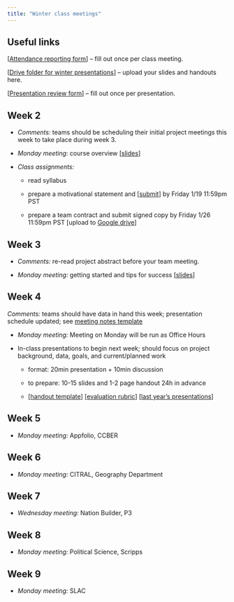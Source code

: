 ```yaml
---
title: "Winter class meetings"
---
```




## Useful links

\[[Attendance reporting form](https://forms.gle/ZATEuvYo9SL7xorB9)\] -- fill out once per class meeting.

\[[Drive folder for winter presentations](https://drive.google.com/drive/folders/1xTPjyWxbpocfB7D1fAKRufoQMER-yGRp?usp=drive_link)\] -- upload your slides and handouts here.

\[[Presentation review form](https://forms.gle/Wi3dy8o6JqtXqkrK8)\] -- fill out once per presentation.

## Week 2

-   *Comments:* teams should be scheduling their initial project meetings this week to take place during week 3.

-   *Monday meeting*: course overview \[[slides](slides/week1-intro.qmd)\]

-   *Class assignments:*

    -   read syllabus

    -   prepare a motivational statement and \[[submit](https://forms.gle/jBEY9jY7DiPaRCau5)\] by Friday 1/19 11:59pm PST

    -   prepare a team contract and submit signed copy by Friday 1/26 11:59pm PST \[upload to [Google drive](https://drive.google.com/drive/folders/18BkjRAE1Lpi2GWq5CmJWn3RaY9ZgWJ4v?usp=drive_link)\]

## Week 3


-   *Comments:* re-read project abstract before your team meeting.

-   *Monday meeting:* getting started and tips for success \[[slides](https://docs.google.com/presentation/d/1xAnI-zn-JYmTb5kPhq22oDuKcT4buvBbRFtpsyN2l_o/edit?usp=sharing)\]

## Week 4

*Comments:* teams should have data in hand this week; presentation schedule updated; see [meeting notes template](https://docs.google.com/document/d/11UeFtk0THbnZDHakAzzOrZk44Tzc2wJeK5Kh70MM6vc/edit?usp=drive_link)

-   *Monday meeting:* Meeting on Monday will be run as Office Hours

-   In-class presentations to begin next week; should focus on project background, data, goals, and current/planned work

    -   format: 20min presentation + 10min discussion

    -   to prepare: 10-15 slides and 1-2 page handout 24h in advance

    -   \[[handout template](https://docs.google.com/document/d/1lBQRokPd1LWcaJwp_IMOkbNJX_YFYruHhm-fgbXyPjY/edit?usp=drive_link)\] \[[evaluation rubric](https://docs.google.com/document/d/1ojWXDZaX01TWhmRH6jj3ErtZefD44nZLOs1srr8LJ70/edit?usp=drive_link)\] \[[last year's presentations](https://drive.google.com/drive/folders/1yeuKF0rFvqbR_XvfSSN1KEdC2dgfnbeE?usp=drive_link)\]


## Week 5



-   *Monday meeting:* Appfolio, CCBER 

## Week 6


-   *Monday meeting:* CITRAL, Geography Department  

## Week 7


-   *Wednesday meeting:* Nation Builder, P3


## Week 8



-   *Monday meeting:* Political Science, Scripps

## Week 9



-   *Monday meeting:* SLAC 
